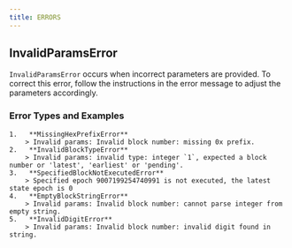 ```yaml
---
title: ERRORS
---
```


## InvalidParamsError

`InvalidParamsError` occurs when incorrect parameters are provided. To correct this error, follow the instructions in the error message to adjust the parameters accordingly.

### Error Types and Examples
    1.   **MissingHexPrefixError**
        > Invalid params: Invalid block number: missing 0x prefix.
    2.   **InvalidBlockTypeError**
        > Invalid params: invalid type: integer `1`, expected a block number or 'latest', 'earliest' or 'pending'.
    3.   **SpecifiedBlockNotExecutedError**
        > Specified epoch 9007199254740991 is not executed, the latest state epoch is 0
    4.   **EmptyBlockStringError**
        > Invalid params: Invalid block number: cannot parse integer from empty string.
    5.   **InvalidDigitError**
        > Invalid params: Invalid block number: invalid digit found in string.
